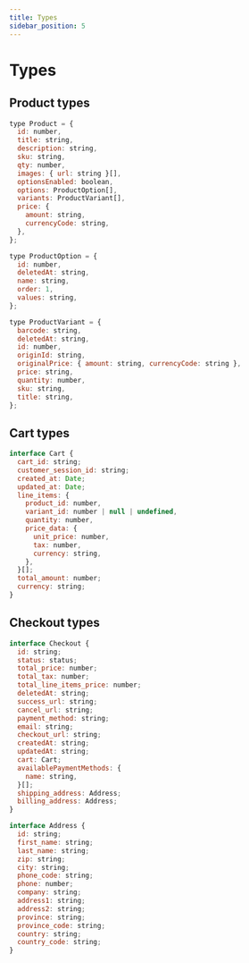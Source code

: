 ```yaml
---
title: Types
sidebar_position: 5
---
```


# Types

## Product types

```js
type Product = {
  id: number,
  title: string,
  description: string,
  sku: string,
  qty: number,
  images: { url: string }[],
  optionsEnabled: boolean,
  options: ProductOption[],
  variants: ProductVariant[],
  price: {
    amount: string,
    currencyCode: string,
  },
};

type ProductOption = {
  id: number,
  deletedAt: string,
  name: string,
  order: 1,
  values: string,
};

type ProductVariant = {
  barcode: string,
  deletedAt: string,
  id: number,
  originId: string,
  originalPrice: { amount: string, currencyCode: string },
  price: string,
  quantity: number,
  sku: string,
  title: string,
};
```

## Cart types

```js
interface Cart {
  cart_id: string;
  customer_session_id: string;
  created_at: Date;
  updated_at: Date;
  line_items: {
    product_id: number,
    variant_id: number | null | undefined,
    quantity: number,
    price_data: {
      unit_price: number,
      tax: number,
      currency: string,
    },
  }[];
  total_amount: number;
  currency: string;
}
```

## Checkout types

```js
interface Checkout {
  id: string;
  status: status;
  total_price: number;
  total_tax: number;
  total_line_items_price: number;
  deletedAt: string;
  success_url: string;
  cancel_url: string;
  payment_method: string;
  email: string;
  checkout_url: string;
  createdAt: string;
  updatedAt: string;
  cart: Cart;
  availablePaymentMethods: {
    name: string,
  }[];
  shipping_address: Address;
  billing_address: Address;
}

interface Address {
  id: string;
  first_name: string;
  last_name: string;
  zip: string;
  city: string;
  phone_code: string;
  phone: number;
  company: string;
  address1: string;
  address2: string;
  province: string;
  province_code: string;
  country: string;
  country_code: string;
}
```

